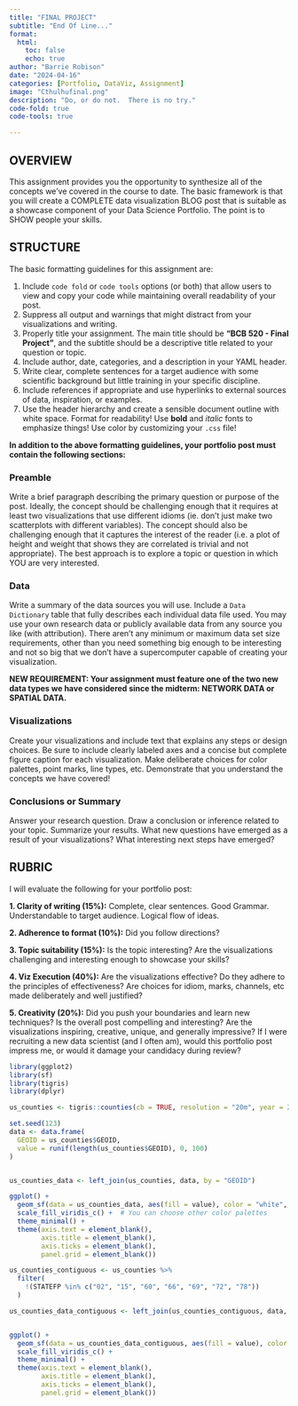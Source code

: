 ```yaml
---
title: "FINAL PROJECT"
subtitle: "End Of Line..."
format:
  html:
    toc: false
    echo: true
author: "Barrie Robison"
date: "2024-04-16"
categories: [Portfolio, DataViz, Assignment]
image: "Cthulhufinal.png"
description: "Do, or do not.  There is no try."
code-fold: true
code-tools: true

---
```


## OVERVIEW

This assignment provides you the opportunity to synthesize all of the concepts we've covered in the course to date. The basic framework is that you will create a COMPLETE data visualization BLOG post that is suitable as a showcase component of your Data Science Portfolio. The point is to [SHOW]{.red} people your skills.

## STRUCTURE

The basic formatting guidelines for this assignment are:

1.  Include `code fold` or `code tools` options (or both) that allow users to view and copy your code while maintaining overall readability of your post.
2.  Suppress all output and warnings that might distract from your visualizations and writing.
3.  Properly title your assignment. The main title should be **"BCB 520 - Final Project"**, and the subtitle should be a descriptive title related to your question or topic.
4.  Include author, date, categories, and a description in your YAML header.
5.  Write clear, complete sentences for a target audience with some scientific background but little training in your specific discipline.
6.  Include references if appropriate and use hyperlinks to external sources of data, inspiration, or examples.
7.  Use the header hierarchy and create a sensible document outline with white space. Format for readability! Use **bold** and *italic* fonts to emphasize things! Use [color]{.red} by customizing your `.css` file!

**In addition to the above formatting guidelines, your portfolio post must contain the following sections:**

### Preamble

Write a brief paragraph describing the primary question or purpose of the post. Ideally, the concept should be challenging enough that it requires at least two visualizations that use different idioms (ie. don't just make two scatterplots with different variables). The concept should also be challenging enough that it captures the interest of the reader (i.e. a plot of height and weight that shows they are correlated is trivial and not appropriate). The best approach is to explore a topic or question in which YOU are very interested.

### Data

Write a summary of the data sources you will use. Include a `Data Dictionary` table that fully describes each individual data file used. You may use your own research data or publicly available data from any source you like (with attribution). There aren't any minimum or maximum data set size requirements, other than you need something big enough to be interesting and not so big that we don't have a supercomputer capable of creating your visualization.

**NEW REQUIREMENT: Your assignment must feature one of the two new data types we have considered since the midterm: NETWORK DATA or SPATIAL DATA.**

### Visualizations

Create your visualizations and include text that explains any steps or design choices. Be sure to include clearly labeled axes and a concise but complete figure caption for each visualization. Make deliberate choices for color palettes, point marks, line types, etc. Demonstrate that you understand the concepts we have covered!

### Conclusions or Summary

Answer your research question. Draw a conclusion or inference related to your topic. Summarize your results. What new questions have emerged as a result of your visualizations? What interesting next steps have emerged?

## RUBRIC

I will evaluate the following for your portfolio post:

**1. Clarity of writing (15%):** Complete, clear sentences. Good Grammar. Understandable to target audience. Logical flow of ideas.

**2. Adherence to format (10%):** Did you follow directions?

**3. Topic suitability (15%):** Is the topic interesting? Are the visualizations challenging and interesting enough to showcase your skills?

**4. Viz Execution (40%):** Are the visualizations effective? Do they adhere to the principles of effectiveness? Are choices for idiom, marks, channels, etc made deliberately and well justified?

**5. Creativity (20%):** Did you push your boundaries and learn new techniques? Is the overall post compelling and interesting? Are the visualizations inspiring, creative, unique, and generally impressive? If I were recruiting a new data scientist (and I often am), would this portfolio post impress me, or would it damage your candidacy during review?

```r
library(ggplot2)
library(sf)
library(tigris)
library(dplyr)
```

```r

us_counties <- tigris::counties(cb = TRUE, resolution = "20m", year = 2020, class = "sf")

set.seed(123)
data <- data.frame(
  GEOID = us_counties$GEOID,
  value = runif(length(us_counties$GEOID), 0, 100)
)


us_counties_data <- left_join(us_counties, data, by = "GEOID")

ggplot() +
  geom_sf(data = us_counties_data, aes(fill = value), color = "white", size = 0.1) +
  scale_fill_viridis_c() +  # You can choose other color palettes
  theme_minimal() +
  theme(axis.text = element_blank(),
        axis.title = element_blank(),
        axis.ticks = element_blank(),
        panel.grid = element_blank())

us_counties_contiguous <- us_counties %>% 
  filter(
    !(STATEFP %in% c("02", "15", "60", "66", "69", "72", "78"))
  )

us_counties_data_contiguous <- left_join(us_counties_contiguous, data, by = "GEOID")


ggplot() +
  geom_sf(data = us_counties_data_contiguous, aes(fill = value), color = "white", size = 0.1) +
  scale_fill_viridis_c() +
  theme_minimal() +
  theme(axis.text = element_blank(),
        axis.title = element_blank(),
        axis.ticks = element_blank(),
        panel.grid = element_blank())

```
